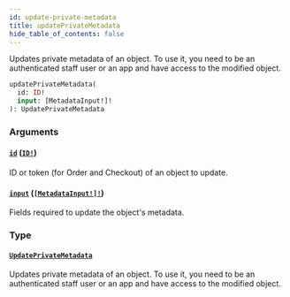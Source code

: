 ```yaml
---
id: update-private-metadata
title: updatePrivateMetadata
hide_table_of_contents: false
---
```


Updates private metadata of an object. To use it, you need to be an authenticated staff user or an app and have access to the modified object.

```graphql
updatePrivateMetadata(
  id: ID!
  input: [MetadataInput!]!
): UpdatePrivateMetadata
```

### Arguments

#### [`id`](#) ([`ID!`](../../../developer/api-reference/scalars/id))

ID or token (for Order and Checkout) of an object to update.

#### [`input`](#) ([`[MetadataInput!]!`](../../../developer/api-reference/inputs/metadata-input))

Fields required to update the object's metadata.

### Type

#### [`UpdatePrivateMetadata`](../../../developer/api-reference/objects/update-private-metadata)

Updates private metadata of an object. To use it, you need to be an authenticated staff user or an app and have access to the modified object.
